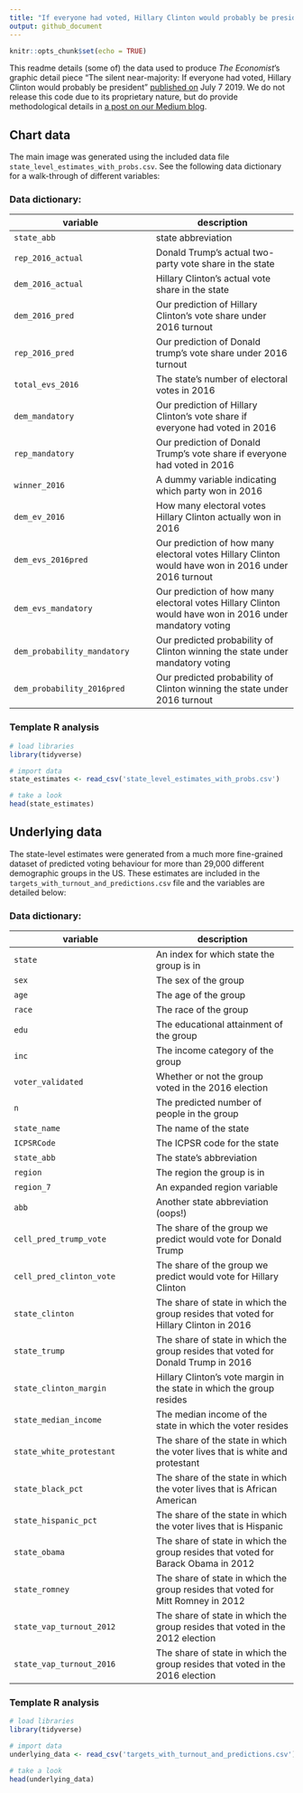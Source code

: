 ```yaml
---
title: "If everyone had voted, Hillary Clinton would probably be president"
output: github_document
---
```


```r
knitr::opts_chunk$set(echo = TRUE)
```

This readme details (some of) the data used to produce _The Economist_'s graphic detail  piece "The silent near-majority: If everyone had voted, Hillary Clinton would probably be president" [published on](https://www.economist.com/graphic-detail/2019/07/06/if-everyone-had-voted-hillary-clinton-would-probably-be-president) July 7 2019. We do not release this code due to its proprietary nature, but do provide methodological details in [a post on our Medium blog](http://medium.economist.com/would-donald-trump-be-president-if-all-americans-actually-voted-95c4f960798).

## Chart data

The main image was generated using the included data file `state_level_estimates_with_probs.csv`. See the following data dictionary for a walk-through of different variables:

### Data dictionary:

| variable | description |
| --- | --- |
| `state_abb` | state abbreviation |
| `rep_2016_actual` | Donald Trump's actual two-party vote share in the state | 
| `dem_2016_actual` | Hillary Clinton's actual vote share in the state |
| `dem_2016_pred` | Our prediction of Hillary Clinton's vote share under 2016 turnout |
| `rep_2016_pred` | Our prediction of Donald trump's vote share under 2016 turnout |
| `total_evs_2016` | The state's number of electoral votes in 2016 |
| `dem_mandatory` | Our prediction of Hillary Clinton's vote share if everyone had voted in 2016 |
| `rep_mandatory` | Our prediction of Donald Trump's vote share if everyone had voted in 2016 |
| `winner_2016` | A dummy variable indicating which party won in 2016 |
| `dem_ev_2016`| How many electoral votes Hillary Clinton actually won in 2016 |
| `dem_evs_2016pred`| Our prediction of how many electoral votes Hillary Clinton would have won in 2016 under 2016 turnout |
| `dem_evs_mandatory`| Our prediction of how many electoral votes Hillary Clinton would have won in 2016 under mandatory voting |
| `dem_probability_mandatory` | Our predicted probability of Clinton winning the state under mandatory voting |
| `dem_probability_2016pred` |  Our predicted probability of Clinton winning the state under 2016 turnout |


### Template R analysis

```r
# load libraries
library(tidyverse)

# import data
state_estimates <- read_csv('state_level_estimates_with_probs.csv')

# take a look
head(state_estimates)
```

## Underlying data

The state-level estimates were generated from a much more fine-grained dataset of predicted voting behaviour for more than 29,000 different demographic groups in the US. These estimates are included in the `targets_with_turnout_and_predictions.csv` file and the variables are detailed below:

### Data dictionary:

| variable | description |
| --- | --- |
| `state` | An index for which state the group is in |
| `sex` | The sex of the group | 
| `age` | The age of the group | 
| `race` | The race of the group |
| `edu` | The educational attainment of the group |
| `inc` | The income category of the group |
| `voter_validated` | Whether or not the group voted in the 2016 election |
| `n` | The predicted number of people in the group |
| `state_name` | The name of the state |
| `ICPSRCode` | The ICPSR code for the state |
| `state_abb` | The state's abbreviation |
| `region` | The region the group is in | 
| `region_7` | An expanded region variable |
| `abb` | Another state abbreviation (oops!) |
| `cell_pred_trump_vote` | The share of the group we predict would vote for Donald Trump |
| `cell_pred_clinton_vote` | The share of the group we predict would vote for Hillary Clinton | 
| `state_clinton` | The share of state in which the group resides that voted for Hillary Clinton in 2016 |
| `state_trump` | The share of state in which the group resides that voted for Donald Trump in 2016 |
| `state_clinton_margin` | Hillary Clinton's vote margin in the state in which the group resides |
| `state_median_income` | The median income of the state in which the voter resides |
| `state_white_protestant` | The share of the state in which the voter lives that is white and protestant |
| `state_black_pct` | The share of the state in which the voter lives that is African American |
| `state_hispanic_pct` | The share of the state in which the voter lives that is Hispanic |
| `state_obama` | The share of state in which the group resides that voted for Barack Obama in 2012 |
| `state_romney` | The share of state in which the group resides that voted for Mitt Romney in 2012 |
| `state_vap_turnout_2012` | The share of state in which the group resides that voted in the 2012 election |
| `state_vap_turnout_2016` | The share of state in which the group resides that voted in the 2016 election |



### Template R analysis

```r
# load libraries
library(tidyverse)

# import data
underlying_data <- read_csv('targets_with_turnout_and_predictions.csv')

# take a look
head(underlying_data)
```



